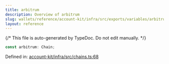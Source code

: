 ```yaml
---
title: arbitrum
description: Overview of arbitrum
slug: wallets/reference/account-kit/infra/src/exports/variables/arbitrum
layout: reference
---
```


{/* This file is auto-generated by TypeDoc. Do not edit manually. */}

```ts
const arbitrum: Chain;
```

Defined in: [account-kit/infra/src/chains.ts:68](https://github.com/alchemyplatform/aa-sdk/blob/9df5be8c23af4e472bcb503c17766b16da0ad87d/account-kit/infra/src/chains.ts#L68)
